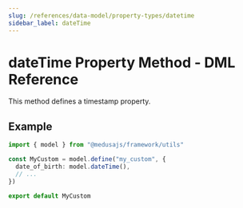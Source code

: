```yaml
---
slug: /references/data-model/property-types/datetime
sidebar_label: dateTime
---
```



# dateTime Property Method - DML Reference

This method defines a timestamp property.

## Example

```ts
import { model } from "@medusajs/framework/utils"

const MyCustom = model.define("my_custom", {
  date_of_birth: model.dateTime(),
  // ...
})

export default MyCustom
```
